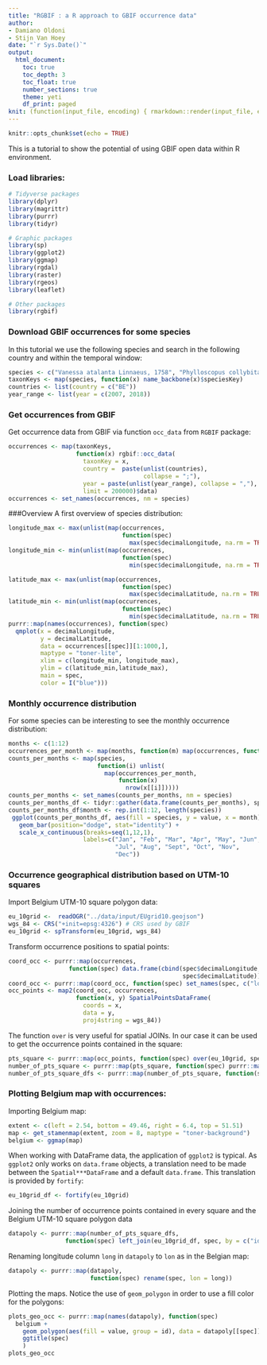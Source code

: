 ```yaml
---
title: "RGBIF : a R approach to GBIF occurrence data"
author:
- Damiano Oldoni
- Stijn Van Hoey
date: "`r Sys.Date()`"
output:
  html_document:
    toc: true
    toc_depth: 3
    toc_float: true
    number_sections: true
    theme: yeti
    df_print: paged
knit: (function(input_file, encoding) { rmarkdown::render(input_file, encoding = encoding, output_file = paste0("../docs/",sub(".Rmd", ".html", basename(input_file))))})
---
```


```r
knitr::opts_chunk$set(echo = TRUE)
```

This is a tutorial to show the potential of using GBIF open data within R environment.

### Load libraries:
```r
# Tidyverse packages
library(dplyr)
library(magrittr)
library(purrr)
library(tidyr)

# Graphic packages
library(sp)
library(ggplot2)
library(ggmap)
library(rgdal)
library(raster)
library(rgeos)
library(leaflet)

# Other packages
library(rgbif)
```

### Download GBIF occurrences for some species
In this tutorial we use the following species and search in the following country and within the temporal window:
```r
species <- c("Vanessa atalanta Linnaeus, 1758", "Phylloscopus collybita (Vieillot, 1817)")
taxonKeys <- map(species, function(x) name_backbone(x)$speciesKey)
countries <- list(country = c("BE"))
year_range <- list(year = c(2007, 2018))
```

### Get occurrences from GBIF
Get occurrence data from GBIF via function `occ_data` from `RGBIF` package:
```r
occurrences <- map(taxonKeys, 
                   function(x) rgbif::occ_data(
                     taxonKey = x, 
                     country =  paste(unlist(countries), 
                                      collapse = ";"), 
                     year = paste(unlist(year_range), collapse = ","),
                     limit = 200000)$data)
occurrences <- set_names(occurrences, nm = species)
```

###Overview 
A first overview of species distribution:
```r
longitude_max <- max(unlist(map(occurrences, 
                                function(spec) 
                                  max(spec$decimalLongitude, na.rm = TRUE))))
longitude_min <- min(unlist(map(occurrences, 
                                function(spec) 
                                  min(spec$decimalLongitude, na.rm = TRUE))))

latitude_max <- max(unlist(map(occurrences, 
                                function(spec) 
                                  max(spec$decimalLatitude, na.rm = TRUE))))
latitude_min <- min(unlist(map(occurrences, 
                                function(spec) 
                                  min(spec$decimalLatitude, na.rm = TRUE))))
purrr::map(names(occurrences), function(spec) 
  qmplot(x = decimalLongitude,
         y = decimalLatitude, 
         data = occurrences[[spec]][1:1000,], 
         maptype = "toner-lite", 
         xlim = c(longitude_min, longitude_max), 
         ylim = c(latitude_min,latitude_max),
         main = spec,
         color = I("blue")))
```

### Monthly occurrence distribution
For some species can be interesting to see the monthly occurrence distribution:
```r
months <- c(1:12)
occurrences_per_month <- map(months, function(m) map(occurrences, function(x) x %>% filter(month == m)))
counts_per_months <- map(species, 
                         function(i) unlist(
                           map(occurrences_per_month, 
                               function(x) 
                                 nrow(x[[i]]))))
counts_per_months <- set_names(counts_per_months, nm = species)
counts_per_months_df <- tidyr::gather(data.frame(counts_per_months), species)
counts_per_months_df$month <- rep.int(1:12, length(species))
 ggplot(counts_per_months_df, aes(fill = species, y = value, x = month)) +
   geom_bar(position="dodge", stat="identity") +
   scale_x_continuous(breaks=seq(1,12,1), 
                     labels=c("Jan", "Feb", "Mar", "Apr", "May", "Jun",
                              "Jul", "Aug", "Sept", "Oct", "Nov",
                              "Dec"))
```

### Occurrence geographical distribution based on UTM-10 squares
Import Belgium UTM-10 square polygon data:
```r
eu_10grid <-  readOGR("../data/input/EUgrid10.geojson")
wgs_84 <- CRS("+init=epsg:4326") # CRS used by GBIF
eu_10grid <- spTransform(eu_10grid, wgs_84)
```

Transform occurrence positions to spatial points:
```r
coord_occ <- purrr::map(occurrences, 
                 function(spec) data.frame(cbind(spec$decimalLongitude,
                                                 spec$decimalLatitude)))
coord_occ <- purrr::map(coord_occ, function(spec) set_names(spec, c("lon", "lat")))
occ_points <- map2(coord_occ, occurrences, 
                   function(x, y) SpatialPointsDataFrame(
                     coords = x, 
                     data = y, 
                     proj4string = wgs_84))
```

The function `over` is very useful for spatial JOINs. In our case it can be used to get the occurrence points contained in the square:
```r
pts_square <- purrr::map(occ_points, function(spec) over(eu_10grid, spec, fn = NULL, returnList = TRUE))
number_of_pts_square <- purrr::map(pts_square, function(spec) purrr::map(spec, function(poly) nrow(poly)))
number_of_pts_square_dfs <- purrr::map(number_of_pts_square, function(spec) data.frame(value = unlist(spec), id = names(spec)))
```

### Plotting Belgium map with occurrences:
Importing Belgium map:
```r
extent <- c(left = 2.54, bottom = 49.46, right = 6.4, top = 51.51)
map <- get_stamenmap(extent, zoom = 8, maptype = "toner-background")
belgium <- ggmap(map)
```

When working with DataFrame data, the application of `ggplot2` is typical. As `ggplot2` only works on `data.frame` objects, a translation need to be made between the `Spatial***DataFrame` and a default `data.frame`. This translation is provided by `fortify`:
```r
eu_10grid_df <- fortify(eu_10grid)
```
Joining the number of occurrence points contained in every square and the Belgium UTM-10 square polygon data
```r
datapoly <- purrr::map(number_of_pts_square_dfs, 
                function(spec) left_join(eu_10grid_df, spec, by = c("id")))
```

Renaming longitude column `long` in `datapoly` to `lon` as in the Belgian map:
```r
datapoly <- purrr::map(datapoly, 
                       function(spec) rename(spec, lon = long))
```

Plotting the maps. Notice the use of `geom_polygon` in order to use a fill color for the polygons:
```r
plots_geo_occ <- purrr::map(names(datapoly), function(spec) 
  belgium + 
    geom_polygon(aes(fill = value, group = id), data = datapoly[[spec]], alpha = 0.9) +
    ggtitle(spec)
    )
plots_geo_occ
```